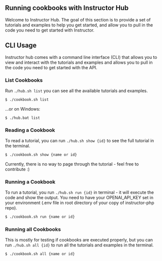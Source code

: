 ## Running cookbooks with Instructor Hub

Welcome to Instructor Hub. The goal of this section is to provide a set of tutorials and examples to help you get started, and allow you to pull in the code you need to get started with Instructor.



## CLI Usage

Instructor hub comes with a command line interface (CLI) that allows you to view and interact with the tutorials and examples and allows you to pull in the code you need to get started with the API.



### List Cookbooks

Run `./hub.sh list` you can see all the available tutorials and examples.

```bash
$ ./cookbook.sh list
```
...or on Windows:

```cli
$ ./hub.bat list
```

### Reading a Cookbook

To read a tutorial, you can run `./hub.sh show {id}` to see the full tutorial in the terminal.

```bash
$ ./cookbook.sh show {name or id}
```

Currently, there is no way to page through the tutorial - feel free to contribute :)


### Running a Cookbook

To run a tutorial, you run `./hub.sh run {id}` in terminal - it will execute the code and show the output. You need to have your OPENAI_API_KEY set in your environment (.env file in root directory of your copy of instructor-php repo). 

```bash
$ ./cookbook.sh run {name or id}
```


### Running all Cookbooks

This is mostly for testing if cookbooks are executed properly, but you can run `./hub.sh all {id}` to run all the tutorials and examples in the terminal.

```bash
$ ./cookbook.sh all {name or id}
```

